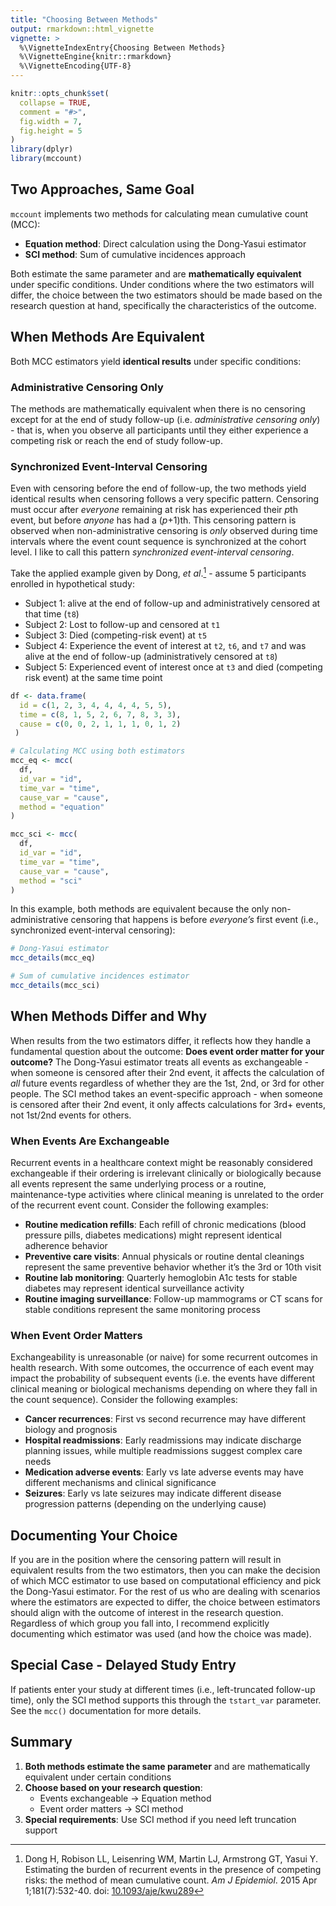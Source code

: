 ```yaml
---
title: "Choosing Between Methods"
output: rmarkdown::html_vignette
vignette: >
  %\VignetteIndexEntry{Choosing Between Methods}
  %\VignetteEngine{knitr::rmarkdown}
  %\VignetteEncoding{UTF-8}
---
```


```r
knitr::opts_chunk$set(
  collapse = TRUE,
  comment = "#>",
  fig.width = 7,
  fig.height = 5
)
library(dplyr)
library(mccount)
```

## Two Approaches, Same Goal

`mccount` implements two methods for calculating mean cumulative count (MCC):

- **Equation method**: Direct calculation using the Dong-Yasui estimator
- **SCI method**: Sum of cumulative incidences approach

Both estimate the same parameter and are **mathematically equivalent** under specific conditions. Under conditions where the two estimators will differ, the choice between the two estimators should be made based on the research question at hand, specifically the characteristics of the outcome.

## When Methods Are Equivalent

Both MCC estimators yield **identical results** under specific conditions:

### Administrative Censoring Only
The methods are mathematically equivalent when there is no censoring except for at the end of study follow-up (i.e. *administrative censoring only*) - that is, when you observe all participants until they either experience a competing risk or reach the end of study follow-up.

### Synchronized Event-Interval Censoring
Even with censoring before the end of follow-up, the two methods yield identical results when censoring follows a very specific pattern. Censoring must occur after *everyone* remaining at risk has experienced their *p*th event, but before *anyone* has had a (*p*+1)th. This censoring pattern is observed when non-administrative censoring is *only* observed during time intervals where the event count sequence is synchronized at the cohort level. I like to call this pattern *synchronized event-interval censoring*.

Take the applied example given by Dong, *et al*.[^1] - assume 5 participants enrolled in hypothetical study:

[^1]: Dong H, Robison LL, Leisenring WM, Martin LJ, Armstrong GT, Yasui Y. Estimating the burden of recurrent events in the presence of competing risks: the method of mean cumulative count. *Am J Epidemiol*. 2015 Apr 1;181(7):532-40. doi: [10.1093/aje/kwu289](https://doi.org/10.1093/aje/kwu289)

* Subject 1: alive at the end of follow-up and administratively censored at that time (`t8`)
* Subject 2: Lost to follow-up and censored at `t1`
* Subject 3: Died (competing-risk event) at `t5`
* Subject 4: Experience the event of interest at `t2`, `t6`, and `t7` and was alive at the end of follow-up (administratively censored at `t8`)
* Subject 5: Experienced event of interest once at `t3` and died (competing risk event) at the same time point

```r
df <- data.frame(
  id = c(1, 2, 3, 4, 4, 4, 4, 5, 5),
  time = c(8, 1, 5, 2, 6, 7, 8, 3, 3),
  cause = c(0, 0, 2, 1, 1, 1, 0, 1, 2)
 )

# Calculating MCC using both estimators
mcc_eq <- mcc(
  df,
  id_var = "id",
  time_var = "time",
  cause_var = "cause",
  method = "equation"
)

mcc_sci <- mcc(
  df,
  id_var = "id",
  time_var = "time",
  cause_var = "cause",
  method = "sci"
)
```

In this example, both methods are equivalent because the only non-administrative censoring that happens is before *everyone's* first event (i.e., synchronized event-interval censoring):

```r
# Dong-Yasui estimator
mcc_details(mcc_eq)

# Sum of cumulative incidences estimator
mcc_details(mcc_sci)
```

## When Methods Differ and Why

When results from the two estimators differ, it reflects how they handle a fundamental question about the outcome: **Does event order matter for your outcome?** The Dong-Yasui estimator treats all events as exchangeable - when someone is censored after their 2nd event, it affects the calculation of *all* future events regardless of whether they are the 1st, 2nd, or 3rd for other people. The SCI method takes an event-specific approach - when someone is censored after their 2nd event, it only affects calculations for 3rd+ events, not 1st/2nd events for others.

### When Events Are Exchangeable
Recurrent events in a healthcare context might be reasonably considered exchangeable if their ordering is irrelevant clinically or biologically because all events represent the same underlying process or a routine, maintenance-type activities where clinical meaning is unrelated to the order of the recurrent event count. Consider the following examples:

- **Routine medication refills**: Each refill of chronic medications (blood pressure pills, diabetes medications) might represent identical adherence behavior
- **Preventive care visits**: Annual physicals or routine dental cleanings represent the same preventive behavior whether it's the 3rd or 10th visit
- **Routine lab monitoring**: Quarterly hemoglobin A1c tests for stable diabetes may represent identical surveillance activity
- **Routine imaging surveillance**: Follow-up mammograms or CT scans for stable conditions represent the same monitoring process

### When Event Order Matters
Exchangeability is unreasonable (or naive) for some recurrent outcomes in health research. With some outcomes, the occurrence of each event may impact the probability of subsequent events (i.e. the events have different clinical meaning or biological mechanisms depending on where they fall in the count sequence). Consider the following examples:

- **Cancer recurrences**: First vs second recurrence may have different biology and prognosis
- **Hospital readmissions**: Early readmissions may indicate discharge planning issues, while multiple readmissions suggest complex care needs
- **Medication adverse events**: Early vs late adverse events may have different mechanisms and clinical significance
- **Seizures**: Early vs late seizures may indicate different disease progression patterns (depending on the underlying cause)

## Documenting Your Choice

If you are in the position where the censoring pattern will result in equivalent results from the two estimators, then you can make the decision of which MCC estimator to use based on computational efficiency and pick the Dong-Yasui estimator. For the rest of us who are dealing with scenarios where the estimators are expected to differ, the choice between estimators should align with the outcome of interest in the research question. Regardless of which group you fall into, I recommend explicitly documenting which estimator was used (and how the choice was made).

## Special Case - Delayed Study Entry

If patients enter your study at different times (i.e., left-truncated follow-up time), only the SCI method supports this through the `tstart_var` parameter. See the `mcc()` documentation for more details.

## Summary

1. **Both methods estimate the same parameter** and are mathematically equivalent under certain conditions
2. **Choose based on your research question**:
   - Events exchangeable → Equation method
   - Event order matters → SCI method
3. **Special requirements**: Use SCI method if you need left truncation support
